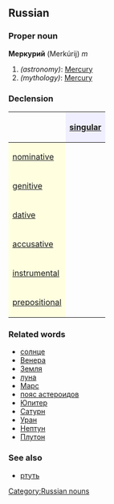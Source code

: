 ==Russian==
[[Category:Russian nouns]]
===Proper noun===
'''Меркурий''' (Merkúrij) ''m''

#''(astronomy)'': [[Mercury]]
#''(mythology)'': [[Mercury]]

===Declension===
{| border="1" cellpadding="4" cellspacing="0"
!
! style="background-color: #EFEFFF" align="center"|[[singular]]
|-
! style="background-color: #FFFFE0" align="left"|[[nominative case|nominative]]
| align="center"|{{RUchar|Мерку́рий}}
|-
! style="background-color: #FFFFE0" align="left"|[[genitive case|genitive]]
| align="center"|{{RUchar|Мерку́рии}}
|-
! style="background-color: #FFFFE0" align="left"|[[dative case|dative]]
| align="center"|{{RUchar|Мерку́рию}}
|-
! style="background-color: #FFFFE0" align="left"|[[accusative case|accusative]]
| align="center"|{{RUchar|nom. or gen.}}
|-
! style="background-color: #FFFFE0" align="left"|[[instrumental case|instrumental]]
| align="center"|{{RUchar|Мерку́рием}}
|-
! style="background-color: #FFFFE0" align="left"|[[prepositional case|prepositional]]
| align="center"|{{RUchar|о Мерку́рие}}
|}

===Related words===
*[[солнце]]
*[[Венера]]
*[[Земля]]
*[[луна]]
*[[Марс]]
*[[пояс астероидов]]
*[[Юпитер]]
*[[Сатурн]]
*[[Уран]]
*[[Нептун]]
*[[Плутон]]

===See also===
*[[ртуть]]